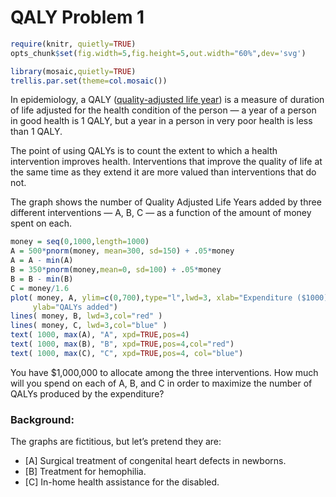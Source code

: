 QALY Problem 1
========================================================
```r
require(knitr, quietly=TRUE)
opts_chunk$set(fig.width=5,fig.height=5,out.width="60%",dev='svg')
```

```r
library(mosaic,quietly=TRUE)
trellis.par.set(theme=col.mosaic())
```

<script src="https://ajax.googleapis.com/ajax/libs/jquery/1.7.1/jquery.min.js"></script>
<script src="../javascripts/main.js"></script>

In epidemiology, a QALY ([quality-adjusted life year](http://en.wikipedia.org/wiki/Quality-adjusted_life_year)) is a measure of duration of life adjusted for the health condition of the person --- a year of a person in good health is 1 QALY, but a year in a person in very poor health is less than 1 QALY.  

The point of using QALYs is to count the extent to which a health intervention improves health. Interventions that improve the quality of life at the same time as they extend it are more valued than interventions that do not.

The graph shows the number of Quality Adjusted Life Years added by three different interventions --- A, B, C --- as a function of the amount of money spent on each.

```r
money = seq(0,1000,length=1000)
A = 500*pnorm(money, mean=300, sd=150) + .05*money
A = A - min(A)
B = 350*pnorm(money,mean=0, sd=100) + .05*money
B = B - min(B)
C = money/1.6
plot( money, A, ylim=c(0,700),type="l",lwd=3, xlab="Expenditure ($1000)",
     ylab="QALYs added")
lines( money, B, lwd=3,col="red" )
lines( money, C, lwd=3,col="blue" )
text( 1000, max(A), "A", xpd=TRUE,pos=4)
text( 1000, max(B), "B", xpd=TRUE,pos=4,col="red")
text( 1000, max(C), "C", xpd=TRUE,pos=4, col="blue")
```

You have \$1,000,000 to allocate among the three interventions.  How much will you spend on each of A, B, and C in order to maximize the number of QALYs produced by the expenditure?


### Background:

The graphs are fictitious, but let's pretend they are:

* [A] Surgical treatment of congenital heart defects in newborns.
* [B] Treatment for hemophilia.
* [C] In-home health assistance for the disabled.



